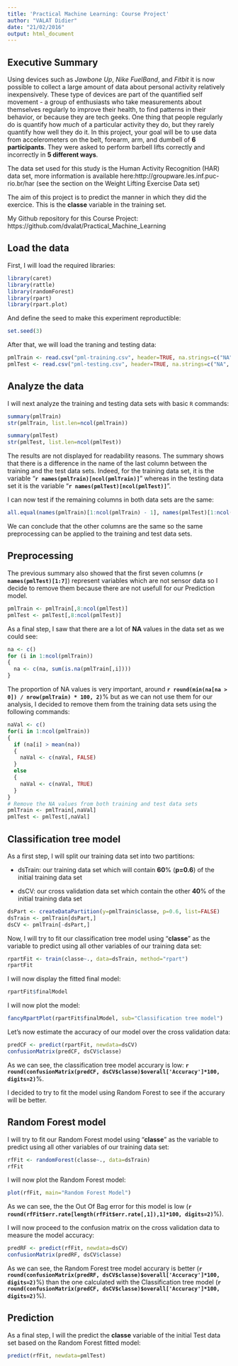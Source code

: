 ---
title: 'Practical Machine Learning: Course Project'
author: "VALAT Didier"
date: "21/02/2016"
output: html_document
---

## Executive Summary
Using devices such as *Jawbone Up*, *Nike FuelBand*, and *Fitbit* it is now possible to collect a large amount of data about personal activity relatively inexpensively. These type of devices are part of the quantified self movement - a group of enthusiasts who take measurements about themselves regularly to improve their health, to find patterns in their behavior, or because they are tech geeks. One thing that people regularly do is quantify how *much* of a particular activity they do, but they rarely quantify how well they do it. In this project, your goal will be to use data from accelerometers on the belt, forearm, arm, and dumbell of **6 participants**. They were asked to perform barbell lifts correctly and incorrectly in **5 different ways**.

The data set used for this study is the Human Activity Recognition (HAR) data set, more information is available here:http://groupware.les.inf.puc-rio.br/har (see the section on the Weight Lifting Exercise Data set)

The aim of this project is to predict the manner in which they did the exercice. This is the **classe** variable in the training set.

My Github repository for this Course Project: https://github.com/dvalat/Practical_Machine_Learning

## Load the data
First, I will load the required libraries:

```{r echo=TRUE, warning=FALSE, message=FALSE}
library(caret)
library(rattle)
library(randomForest)
library(rpart)
library(rpart.plot)
```

And define the seed to make this experiment reproductible:
```{r echo=TRUE}
set.seed(3)
```

After that, we will load the traning and testing data:

```{r echo=TRUE, results='hide'}
pmlTrain <- read.csv("pml-training.csv", header=TRUE, na.strings=c("NA", "#DIV/0!", ""))
pmlTest <- read.csv("pml-testing.csv", header=TRUE, na.strings=c("NA", "#DIV/0!", ""))
```

## Analyze the data

I will next analyze the training and testing data sets with basic `R` commands: 
```{r echo=TRUE, results='hide'}
summary(pmlTrain)
str(pmlTrain, list.len=ncol(pmlTrain))

summary(pmlTest)
str(pmlTest, list.len=ncol(pmlTest))
```

The results are not displayed for readability reasons.
The summary shows that there is a difference in the name of the last column between the training and the test data sets. Indeed, for the training data set, it is the variable "**`r names(pmlTrain)[ncol(pmlTrain)]`**" whereas in the testing data set it is the variable "**`r names(pmlTest)[ncol(pmlTest)]`**".

I can now test if the remaining columns in both data sets are the same:
  
```{r echo=TRUE}
all.equal(names(pmlTrain)[1:ncol(pmlTrain) - 1], names(pmlTest)[1:ncol(pmlTrain) - 1])
```

We can conclude that the other columns are the same so the same preprocessing can be applied to the training and test data sets.

## Preprocessing

The previous summary also showed that the first seven columns (**`r names(pmlTest)[1:7]`**) represent variables which are not sensor data so I decide to remove them because there are not usefull for our Prediction model.

```{r echo=TRUE}
pmlTrain <- pmlTrain[,8:ncol(pmlTest)]
pmlTest <- pmlTest[,8:ncol(pmlTest)]
```

As a final step, I saw that there are a lot of **NA** values in the data set as we could see:
  
```{r echo=TRUE}
na <- c()
for (i in 1:ncol(pmlTrain))
{
  na <- c(na, sum(is.na(pmlTrain[,i])))
}
```

The proportion of NA values is very important, around **`r round(min(na[na > 0]) / nrow(pmlTrain) * 100, 2)`**% but as we can not use them for our analysis, I decided to remove them from the training data sets using the following commands:

```{r echo=TRUE}
naVal <- c()
for(i in 1:ncol(pmlTrain))
{
  if (na[i] > mean(na))
  {
    naVal <- c(naVal, FALSE)
  }
  else
  {
    naVal <- c(naVal, TRUE)
  }
}
# Remove the NA values from both training and test data sets
pmlTrain <- pmlTrain[,naVal]
pmlTest <- pmlTest[,naVal]
```

## Classification tree model

As a first step, I will split our training data set into two partitions:

- dsTrain: our training data set which will contain **60**% (**p=0.6**) of the initial training data set

- dsCV: our cross validation data set which contain the other **40**% of the initial training data set

```{r echo=TRUE}
dsPart <- createDataPartition(y=pmlTrain$classe, p=0.6, list=FALSE)
dsTrain <- pmlTrain[dsPart,]
dsCV <- pmlTrain[-dsPart,]
```

Now, I will try to fit our classification tree model using "**classe**" as the variable to predict using all other variables of our training data set:

```{r echo=TRUE}
rpartFit <- train(classe~., data=dsTrain, method="rpart")
rpartFit
```

I will now display the fitted final model:

```{r echo=TRUE}
rpartFit$finalModel
```

I will now plot the model:

```{r echo=TRUE}
fancyRpartPlot(rpartFit$finalModel, sub="Classification tree model")
```

Let's now estimate the accuracy of our model over the cross validation data:
  
```{r echo=TRUE}
predCF <- predict(rpartFit, newdata=dsCV)
confusionMatrix(predCF, dsCV$classe)
```

As we can see, the classification tree model accurary is low: **`r round(confusionMatrix(predCF, dsCV$classe)$overall['Accuracy']*100, digits=2)`**%.

I decided to try to fit the model using Random Forest to see if the accurary will be better.

## Random Forest model

I will try to fit our Random Forest model using "**classe**" as the variable to predict using all other variables of our training data set:

```{r echo=TRUE}
rfFit <- randomForest(classe~., data=dsTrain)
rfFit
```

I will now plot the Random Forest model:

```{r echo=TRUE}
plot(rfFit, main="Random Forest Model")
```

As we can see, the the Out Of Bag error for this model is low (**`r round(rfFit$err.rate[length(rfFit$err.rate[,1]),1]*100, digits=2)`**%).

I will now proceed to the confusion matrix on the cross validation data to measure the model accuracy:
  
```{r echo=TRUE}
predRF <- predict(rfFit, newdata=dsCV)
confusionMatrix(predRF, dsCV$classe)
```

As we can see, the Random Forest tree model accurary is better (**`r round(confusionMatrix(predRF, dsCV$classe)$overall['Accuracy']*100, digits=2)`**%) than the one calculated with the Classification tree model (**`r round(confusionMatrix(predCF, dsCV$classe)$overall['Accuracy']*100, digits=2)`**%).

## Prediction

As a final step, I will the predict the **classe** variable of the initial Test data set based on the Random Forest fitted model:

```{r echo=TRUE}
predict(rfFit, newdata=pmlTest)
```
